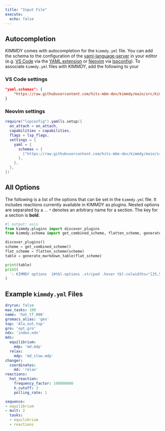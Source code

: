 ```yaml
---
title: "Input File"
execute:
  echo: false
---
```


## Autocompletion

KIMMDY comes with autocompletion for the `kimmdy.yml` file.
You can add the schema to the configuration of the [yaml-language-server](https://github.com/redhat-developer/yaml-language-server) in your editor
(e.g. [VS Code](https://code.visualstudio.com/) via the [YAML extension](https://marketplace.visualstudio.com/items?itemName=redhat.vscode-yaml) or [Neovim](https://neovim.io/) via [lspconfig](https://github.com/neovim/nvim-lspconfig)).
To associate `kimmdy.yml` files with KIMMDY, add the following to your

### VS Code settings

```.json
"yaml.schemas": {
    "https://raw.githubusercontent.com/hits-mbm-dev/kimmdy/main/src/kimmdy/kimmdy-yaml-schema.json": "kimmdy.yml",
}
```

### Neovim settings

```.lua
require("lspconfig").yamlls.setup({
  on_attach = on_attach,
  capabilities = capabilities,
  flags = lsp_flags,
  settings = {
    yaml = {
      schemas = {
        ["https://raw.githubusercontent.com/hits-mbm-dev/kimmdy/main/src/kimmdy/kimmdy-yaml-schema.json"] = "kimmdy.yml",
      },
    },
  },
})
```

## All Options

The following is a list of the options that can be set in the `kimmdy.yml` file.
It includes reactions currently available in KIMMDY as plugins.
Nested options are separated by a `.`.
`*` denotes an arbitrary name for a section.
The key for a section is **bold**.

```python
#| output: asis
from kimmdy.plugins import discover_plugins
from kimmdy.schema import get_combined_scheme, flatten_scheme, generate_markdown_table

discover_plugins()
scheme = get_combined_scheme()
flat_scheme = flatten_scheme(scheme)
table = generate_markdown_table(flat_scheme)

print(table)
print(
  ': KIMMDY options  {#tbl-options .striped .hover tbl-colwidths="[25,50,15,15]"}'
)
```


## Example `kimmdy.yml` Files

```.yaml
dryrun: false
max_tasks: 100
name: 'hat_tf_000'
gromacs_alias: 'gmx'
top: 'Ala_out.top'
gro: 'npt.gro'
ndx: 'index.ndx'
mds:
  equilibrium:
    mdp: 'md.mdp'
  relax:
    mdp: 'md_slow.mdp'
changer:
  coordinates:
    md: 'relax'      
reactions:
  hat_reaction:
    frequency_factor: 100000000
    h_cutoff: 3
    polling_rate: 1

sequence:
- equilibrium
- mult: 2
  tasks:
  - equilibrium
  - reactions
```


